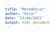 ---
title: "RmrkdOscar"
author: "Oscar"
date: "23/04/2021"
output: html_document
---

```{r}

```

